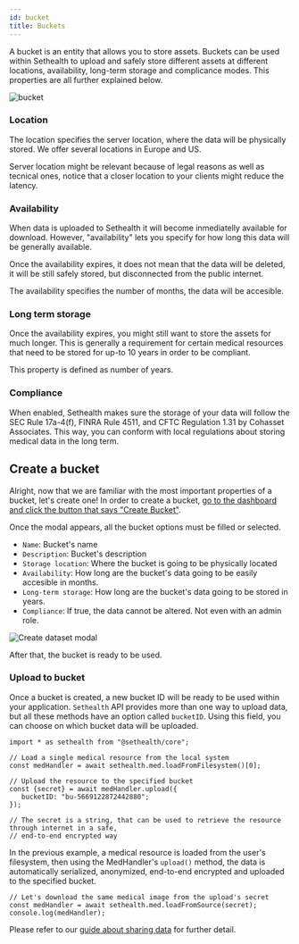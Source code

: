 ```yaml
---
id: bucket
title: Buckets
---
```


A bucket is an entity that allows you to store assets. Buckets can be used within Sethealth to upload and safely store different assets at
different locations, availability, long-term storage and complicance modes. This properties are all further explained below.

<div style={{textAlign:"center"}}>
  <img alt="bucket" style={{borderRadius:"5px"}} src={useBaseUrl('docs-img/bucket.png')} />
</div>

### Location

The location specifies the server location, where the data will be physically stored. We offer several locations in Europe and US.

Server location might be relevant because of legal reasons as well as tecnical ones, notice that a closer location
to your clients might reduce the latency.


### Availability

When data is uploaded to Sethealth it will become inmediatelly available for download.
However, "availability" lets you specify for how long this data will be generally available.

Once the availability expires, it does not mean that the data will be deleted, it will be still safely stored, but disconnected from the public internet.

The availability specifies the number of months, the data will be accesible.

### Long term storage

Once the availability expires, you might still want to store the assets for much longer. This is generally a requirement for
certain medical resources that need to be stored for up-to 10 years in order to be compliant.

This property is defined as number of years.

### Compliance

When enabled, Sethealth makes sure the storage of your data will follow the SEC Rule 17a-4(f), FINRA Rule 4511, and CFTC Regulation 1.31 by Cohasset Associates.
This way, you can conform with local regulations about storing medical data in the long term.


## Create a bucket

Alright, now that we are familiar with the most important properties of a bucket, let's create one!
In order to create a bucket, [go to the dashboard and click the button that says "Create Bucket"](https://dashboard.set.health/admin/buckets).

Once the modal appears, all the bucket options must be filled or selected.

  - `Name`: Bucket's name
  - `Description`: Bucket's description
  - `Storage location`: Where the bucket is going to be physically located
  - `Availability`: How long are the bucket's data going to be easily accesible in months.
  - `Long-term storage`: How long are the bucket's data going to be stored in years.
  - `Compliance`: If true, the data cannot be altered. Not even with an admin role.

<div style={{textAlign:"center"}}>
    <img alt="Create dataset modal" style={{maxWidth:"400px", borderRadius:"5px"}} src={useBaseUrl('docs-img/dataset-create-2.png')} />
</div>

After that, the bucket is ready to be used.

### Upload to bucket

Once a bucket is created, a new bucket ID will be ready to be used within your application. `Sethealth` API provides more than one way to
upload data, but all these methods have an option called `bucketID`. Using this field, you can choose on which bucket data will be uploaded.

```tsx
import * as sethealth from "@sethealth/core";

// Load a single medical resource from the local system
const medHandler = await sethealth.med.loadFromFilesystem()[0];

// Upload the resource to the specified bucket
const {secret} = await medHandler.upload({  
   bucketID: "bu-5669122872442880";
});

// The secret is a string, that can be used to retrieve the resource through internet in a safe,
// end-to-end encrypted way
```

In the previous example, a medical resource is loaded from the user's filesystem, then using the MedHandler's `upload()` method,
the data is automatically serialized, anonymized, end-to-end encrypted and uploaded to the specified bucket.

```tsx
// Let's download the same medical image from the upload's secret
const medHandler = await sethealth.med.loadFromSource(secret);
console.log(medHandler);
```

Please refer to our [guide about sharing data](../guides/sharing-data) for further detail.
